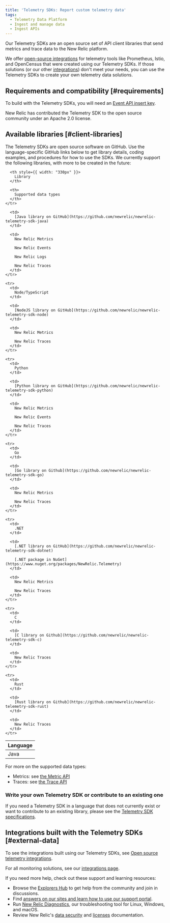 ```yaml
---
title: 'Telemetry SDKs: Report custom telemetry data'
tags:
  - Telemetry Data Platform
  - Ingest and manage data
  - Ingest APIs
---
```


Our Telemetry SDKs are an open source set of API client libraries that send metrics and trace data to the New Relic platform.

We offer [open-source integrations](/docs/integrations/open-source-telemetry-integrations) for telemetry tools like Prometheus, Istio, and OpenCensus that were created using our Telemetry SDKs. If those solutions (or our other [integrations](https://newrelic.com/integrations)) don't meet your needs, you can use the Telemetry SDKs to create your own telemetry data solutions.

## Requirements and compatibility [#requirements]

To build with the Telemetry SDKs, you will need an [Event API insert key](/docs/insights/insights-data-sources/custom-data/send-custom-events-event-api#register).

<Callout variant="tip">
  New Relic has contributed the Telemetry SDK to the open source community under an Apache 2.0 license.
</Callout>

## Available libraries [#client-libraries]

The Telemetry SDKs are open source software on GitHub. Use the language-specific GitHub links below to get library details, coding examples, and procedures for how to use the SDKs. We currently support the following libraries, with more to be created in the future:

<table>
  <thead>
    <tr>
      <th style={{ width: "190px" }}>
        Language
      </th>

      <th style={{ width: "330px" }}>
        Library
      </th>

      <th>
        Supported data types
      </th>
    </tr>
  </thead>

  <tbody>
    <tr>
      <td>
        Java
      </td>

      <td>
        [Java library on GitHub](https://github.com/newrelic/newrelic-telemetry-sdk-java)
      </td>

      <td>
        New Relic Metrics

        New Relic Events

        New Relic Logs

        New Relic Traces
      </td>
    </tr>

    <tr>
      <td>
        Node/TypeScript
      </td>

      <td>
        [NodeJS library on GitHub](https://github.com/newrelic/newrelic-telemetry-sdk-node)
      </td>

      <td>
        New Relic Metrics

        New Relic Traces
      </td>
    </tr>

    <tr>
      <td>
        Python
      </td>

      <td>
        [Python library on GitHub](https://github.com/newrelic/newrelic-telemetry-sdk-python)
      </td>

      <td>
        New Relic Metrics

        New Relic Events

        New Relic Traces
      </td>
    </tr>

    <tr>
      <td>
        Go
      </td>

      <td>
        [Go library on Github](https://github.com/newrelic/newrelic-telemetry-sdk-go)
      </td>

      <td>
        New Relic Metrics

        New Relic Traces
      </td>
    </tr>

    <tr>
      <td>
        .NET
      </td>

      <td>
        [.NET library on GitHub](https://github.com/newrelic/newrelic-telemetry-sdk-dotnet)

        [.NET package in NuGet](https://www.nuget.org/packages/NewRelic.Telemetry)
      </td>

      <td>
        New Relic Metrics

        New Relic Traces
      </td>
    </tr>

    <tr>
      <td>
        C
      </td>

      <td>
        [C library on Github](https://github.com/newrelic/newrelic-telemetry-sdk-c)
      </td>

      <td>
        New Relic Traces
      </td>
    </tr>

    <tr>
      <td>
        Rust
      </td>

      <td>
        [Rust library on Github](https://github.com/newrelic/newrelic-telemetry-sdk-rust)
      </td>

      <td>
        New Relic Traces
      </td>
    </tr>
  </tbody>
</table>

For more on the supported data types:

* Metrics: see [the Metric API](/docs/data-ingest-apis/get-data-new-relic/metric-api/introduction-metric-api)
* Traces: see [the Trace API](/docs/understand-dependencies/distributed-tracing/trace-api/introduction-trace-api)

### Write your own Telemetry SDK or contribute to an existing one

If you need a Telemetry SDK in a language that does not currently exist or want to contribute to an existing library, please see the [Telemetry SDK specifications](https://github.com/newrelic/newrelic-telemetry-sdk-specs).

## Integrations built with the Telemetry SDKs [#external-data]

To see the integrations built using our Telemetry SDKs, see [Open source telemetry integrations](/docs/integrations/open-source-telemetry-integrations).

For all monitoring solutions, see our [integrations page](https://newrelic.com/integrations).

If you need more help, check out these support and learning resources:

* Browse the [Explorers Hub](https://discuss.newrelic.com/) to get help from the community and join in discussions.
* Find [answers on our sites and learn how to use our support portal](/docs/using-new-relic/welcome-new-relic/get-started/find-help-use-support-portal).
* Run [New Relic Diagnostics](/docs/using-new-relic/cross-product-functions/troubleshooting/new-relic-diagnostics), our troubleshooting tool for Linux, Windows, and macOS.
* Review New Relic's [data security](/docs/security) and [licenses](/docs/licenses) documentation.
